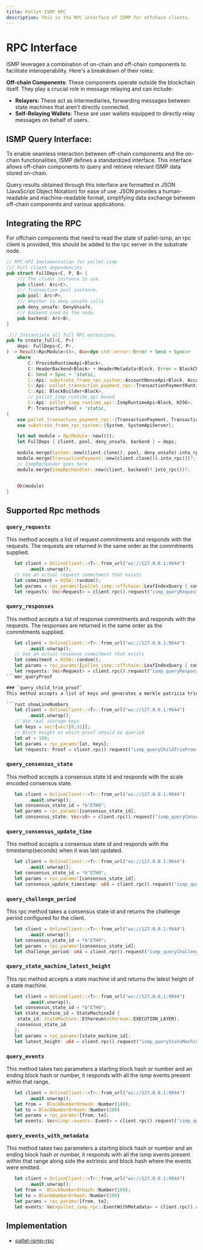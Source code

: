 ```yaml
---
title: Pallet ISMP RPC
description: This is the RPC interface of ISMP for offchain clients.
---
```


# RPC Interface

ISMP leverages a combination of on-chain and off-chain components to facilitate interoperability. Here's a breakdown of their roles:

**Off-chain Components**: These components operate outside the blockchain itself. They play a crucial role in message relaying and can include:

 - **Relayers**: These act as intermediaries, forwarding messages between state machines that aren't directly connected.
 - **Self-Relaying Wallets**: These are user wallets equipped to directly relay messages on behalf of users.


## ISMP Query Interface:

To enable seamless interaction between off-chain components and the on-chain functionalities, ISMP defines a standardized interface. This interface allows off-chain components to query and retrieve relevant ISMP data stored on-chain.

Query results obtained through this interface are formatted in JSON (JavaScript Object Notation) for ease of use. JSON provides a human-readable and machine-readable format, simplifying data exchange between off-chain components and various applications.

## Integrating the RPC

For offchain components that need to read the state of pallet-ismp, an rpc client is provided, this should be added to the rpc server in the substrate node.

```rust showLineNumbers [rpc.rs]
// RPC API Implementation for pallet-ismp
/// Full client dependencies
pub struct FullDeps<C, P, B> {
    /// The client instance to use.
    pub client: Arc<C>,
    /// Transaction pool instance.
    pub pool: Arc<P>,
    /// Whether to deny unsafe calls
    pub deny_unsafe: DenyUnsafe,
    /// Backend used by the node.
    pub backend: Arc<B>,
}

 /// Instantiate all full RPC extensions.
pub fn create_full<C, P>(
    deps: FullDeps<C, P>,
) -> Result<RpcModule<()>, Box<dyn std::error::Error + Send + Sync>>
    where
        C: ProvideRuntimeApi<Block>,
        C: HeaderBackend<Block> + HeaderMetadata<Block, Error = BlockChainError> + 'static,
        C: Send + Sync + 'static,
        C::Api: substrate_frame_rpc_system::AccountNonceApi<Block, AccountId, Nonce>,
        C::Api: pallet_transaction_payment_rpc::TransactionPaymentRuntimeApi<Block, Balance>,
        C::Api: BlockBuilder<Block>,
        // pallet_ismp_runtime_api bound
        C::Api: pallet_ismp_runtime_api::IsmpRuntimeApi<Block, H256>,
        P: TransactionPool + 'static,
{
    use pallet_transaction_payment_rpc::{TransactionPayment, TransactionPaymentApiServer};
    use substrate_frame_rpc_system::{System, SystemApiServer};

    let mut module = RpcModule::new(());
    let FullDeps { client, pool, deny_unsafe, backend } = deps;

    module.merge(System::new(client.clone(), pool, deny_unsafe).into_rpc())?;
    module.merge(TransactionPayment::new(client.clone()).into_rpc())?;
    // IsmpRpcHander goes here
    module.merge(IsmpRpcHandler::new(client, backend)?.into_rpc())?;


    Ok(module)
}
```

## Supported Rpc methods

### `query_requests`
This method accepts a list of request commitments and responds with the requests. The requests are returned in the same order as the commitments supplied.

```rust showLineNumbers
   let client = OnlineClient::<T>::from_url("ws://127.0.0.1:9944")
		.await.unwrap();
   // Use an actual request commitment that exists
   let commitment = H256::random();
   let params = rpc_params![pallet_ismp::offchain::LeafIndexQuery { commitment }];
   let requests: Vec<Request> = client.rpc().request("ismp_queryRequests", params).await.unwrap();
```

### `query_responses`
This method accepts a list of response commitments and responds with the requests. The responses are returned in the same order as the commitments supplied.

```rust showLineNumbers
   let client = OnlineClient::<T>::from_url("ws://127.0.0.1:9944")
		.await.unwrap();
   // Use an actual response commitment that exists
   let commitment = H256::random();
   let params = rpc_params![pallet_ismp::offchain::LeafIndexQuery { commitment }];
   let requests: Vec<Request> = client.rpc().request("ismp_queryResponses", params).await.unwrap();
```mmr_queryProof

### `query_child_trie_proof`
This method accepts a list of keys and generates a merkle patricia trie proof from palle-ismp's child trie. It responds with a proof struct which contains the scale encoded proof noded `Vec<Vec<u8>>`.

```rust showLineNumbers
   let client = OnlineClient::<T>::from_url("ws://127.0.0.1:9944")
		.await.unwrap();
   // Use real storage keys
   let keys = vec![vec![0;32]];
   // Block height at which proof should be queried
   let at = 100;
   let params = rpc_params![at, keys];
   let requests: Proof = client.rpc().request("ismp_queryChildTrieProof", params).await.unwrap();
```

### `query_consensus_state`
This method accepts a consensus state id and responds with the scale encoded consensus state.

```rust showLineNumbers
   let client = OnlineClient::<T>::from_url("ws://127.0.0.1:9944")
		.await.unwrap();
   let consensus_state_id = *b"ETH0";
   let params = rpc_params![consensus_state_id];
   let consensus_state: Vec<u8> = client.rpc().request("ismp_queryConsensusState", params).await.unwrap();
```

### `query_consensus_update_time`
This method accepts a consensus state id and responds with the timestamp(seconds) when it was last updated.

```rust showLineNumbers
   let client = OnlineClient::<T>::from_url("ws://127.0.0.1:9944")
		.await.unwrap();
   let consensus_state_id = *b"ETH0";
   let params = rpc_params![consensus_state_id];
   let consensus_update_timestamp: u64 = client.rpc().request("ismp_queryConsensusUpdateTime", params).await.unwrap();
```

### `query_challenge_period`
This rpc method takes a consensus state id and returns the challenge period configured for the client.

```rust showLineNumbers
   let client = OnlineClient::<T>::from_url("ws://127.0.0.1:9944")
		.await.unwrap();
   let consensus_state_id = *b"ETH0";
   let params = rpc_params![consensus_state_id];
   let challenge_period: u64 = client.rpc().request("ismp_queryChallengePeriod", params).await.unwrap();
```

### `query_state_machine_latest_height`
This rpc method accepts a state machine id and returns the latest height of a state machine.

```rust showLineNumbers
   let client = OnlineClient::<T>::from_url("ws://127.0.0.1:9944")
		.await.unwrap();
   let consensus_state_id = *b"ETH0";
   let state_machine_id = StateMachineId {
	state_id: StateMachine::Ethereum(ethereum::EXECUTION_LAYER),
	consensus_state_id
   };
   let params = rpc_params![state_machine_id];
   let latest_height: u64 = client.rpc().request("ismp_queryStateMachineLatestHeight", params).await.unwrap();
```

### `query_events`
This method takes two parameters a starting block hash or number and an ending block hash or number, it responds with all the ismp events present within that range.

```rust showLineNumbers
   let client = OnlineClient::<T>::from_url("ws://127.0.0.1:9944")
		.await.unwrap();
   let from =  BlockNumberOrHash::Number(100);
   let to = BlockNumberOrHash::Number(200)
   let params = rpc_params![from, to];
   let events: Vec<ismp::events::Event> = client.rpc().request("ismp_queryEvents", params).await.unwrap();
```

### `query_events_with_metadata`
This method takes two parameters a starting block hash or number and an ending block hash or number, it responds with all the ismp events present within that range along side the extrinsic and block hash where the events were emitted.

```rust showLineNumbers
   let client = OnlineClient::<T>::from_url("ws://127.0.0.1:9944")
		.await.unwrap();
   let from =  BlockNumberOrHash::Number(100);
   let to = BlockNumberOrHash::Number(200)
   let params = rpc_params![from, to];
   let events: Vec<pallet_ismp_rpc::EventWithMetadata> = client.rpc().request("ismp_queryEventsWithMetadata", params).await.unwrap();
```


## Implementation

 - [pallet-ismp-rpc](https://github.com/polytope-labs/hyperbridge/blob/main/modules/pallets/ismp/rpc/src/lib.rs)
